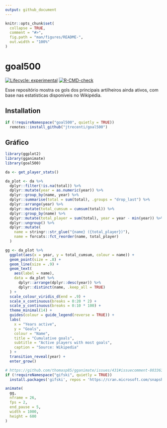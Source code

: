 ```yaml
---
output: github_document
---
```


<!-- README.md is generated from README.Rmd. Please edit that file -->

```r
knitr::opts_chunk$set(
  collapse = TRUE,
  comment = "#>",
  fig.path = "man/figures/README-",
  out.width = "100%"
)
```

# goal500

<!-- badges: start -->
[![Lifecycle: experimental](https://img.shields.io/badge/lifecycle-experimental-orange.svg)](https://lifecycle.r-lib.org/articles/stages.html#experimental)
[![R-CMD-check](https://github.com/jtrecenti/goal500/workflows/R-CMD-check/badge.svg)](https://github.com/jtrecenti/goal500/actions)
<!-- badges: end -->

Esse repositório mostra os gols dos principais artilheiros ainda ativos, com base nas estatísticas disponíveis no Wikipédia.

## Installation

```r
if (!requireNamespace("goal500", quietly = TRUE))
  remotes::install_github("jtrecenti/goal500")
```

## Gráfico

```r
library(ggplot2)
library(gganimate)
library(goal500)

da <- get_player_stats()

da_plot <- da %>% 
  dplyr::filter(!is.na(total)) %>% 
  dplyr::mutate(year = as.numeric(year)) %>% 
  dplyr::group_by(name, year) %>% 
  dplyr::summarise(total = sum(total), .groups = "drop_last") %>% 
  dplyr::arrange(year) %>% 
  dplyr::mutate(total_cumsum = cumsum(total)) %>% 
  dplyr::group_by(name) %>% 
  dplyr::mutate(total_player = sum(total), year = year - min(year)) %>% 
  dplyr::ungroup() %>% 
  dplyr::mutate(
    name = stringr::str_glue("{name} ({total_player})"),
    name = forcats::fct_reorder(name, total_player)
  )

gg <- da_plot %>% 
  ggplot(aes(x = year, y = total_cumsum, colour = name)) +
  geom_point(size = .8) +
  geom_line(size = .9) +
  geom_text(
    aes(label = name),
    data = da_plot %>% 
      dplyr::arrange(dplyr::desc(year)) %>% 
      dplyr::distinct(name, .keep_all = TRUE)
  ) +
  scale_colour_viridis_d(end = .9) +
  scale_x_continuous(breaks = 0:20 * 2) +
  scale_y_continuous(breaks = 0:10 * 100) +
  theme_minimal(14) +
  guides(colour = guide_legend(reverse = TRUE)) +
  labs(
    x = "Years active", 
    y = "Goals",
    colour = "Name",
    title = "Cumulative goals",
    subtitle = "Active players with most goals",
    caption = "Source: Wikipedia"
  ) +
  transition_reveal(year) +
  enter_grow()

# https://github.com/thomasp85/gganimate/issues/431#issuecomment-803363466
if (!requireNamespace("gifski", quietly = TRUE))
  install.packages('gifski', repos = 'https://cran.microsoft.com/snapshot/2021-02-28')

animate(
  gg, 
  nframe = 26,
  fps = 2,
  end_pause = 5,
  width = 1000, 
  height = 600
)
```


